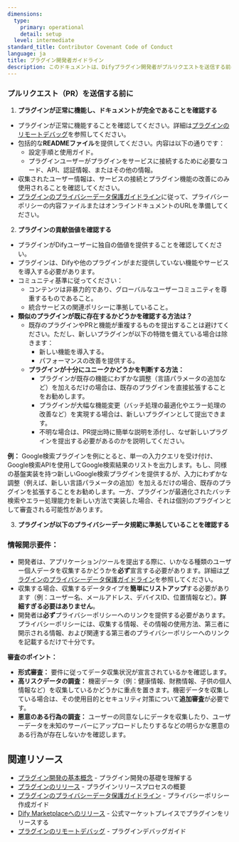 ```yaml
---
dimensions:
  type:
    primary: operational
    detail: setup
  level: intermediate
standard_title: Contributor Covenant Code of Conduct
language: ja
title: プラグイン開発者ガイドライン
description: このドキュメントは、Difyプラグイン開発者がプルリクエストを送信する前に従うべきガイドラインを提供します。これには、プラグインが正常に機能すること、ドキュメントが完全であること、独自の価値を提供すること、データプライバシーとセキュリティ規範に準拠することが含まれます。説明ドキュメントの要件、重複プラグインを避けるためのガイドライン、プライバシー情報収集の宣言要件が含まれています。
---
```


### プルリクエスト（PR）を送信する前に

1. **プラグインが正常に機能し、ドキュメントが完全であることを確認する**

* プラグインが正常に機能することを確認してください。詳細は[プラグインのリモートデバッグ](/plugin-dev-ja/0411-remote-debug-a-plugin)を参照してください。
* 包括的な**READMEファイル**を提供してください。内容は以下の通りです：
  * 設定手順と使用ガイド。
  * プラグインユーザーがプラグインをサービスに接続するために必要なコード、API、認証情報、またはその他の情報。
* 収集されたユーザー情報は、サービスの接続とプラグイン機能の改善にのみ使用されることを確認してください。
* [プラグインのプライバシーデータ保護ガイドライン](/plugin-dev-ja/0312-privacy-protection-guidelines)に従って、プライバシーポリシーの内容ファイルまたはオンラインドキュメントのURLを準備してください。

2. **プラグインの貢献価値を確認する**

* プラグインがDifyユーザーに独自の価値を提供することを確認してください。
* プラグインは、Difyや他のプラグインがまだ提供していない機能やサービスを導入する必要があります。
* コミュニティ基準に従ってください：
  * コンテンツは非暴力的であり、グローバルなユーザーコミュニティを尊重するものであること。
  * 統合サービスの関連ポリシーに準拠していること。
* **類似のプラグインが既に存在するかどうかを確認する方法は？**
  * 既存のプラグインやPRと機能が重複するものを提出することは避けてください。ただし、新しいプラグインが以下の特徴を備えている場合は除きます：
    * 新しい機能を導入する。
    * パフォーマンスの改善を提供する。
  * **プラグインが十分にユニークかどうかを判断する方法：**
    * プラグインが既存の機能にわずかな調整（言語パラメータの追加など）を加えるだけの場合は、既存のプラグインを直接拡張することをお勧めします。
    * プラグインが大幅な機能変更（バッチ処理の最適化やエラー処理の改善など）を実現する場合は、新しいプラグインとして提出できます。
    * 不明な場合は、PR提出時に簡単な説明を添付し、なぜ新しいプラグインを提出する必要があるのかを説明してください。

**例：** Google検索プラグインを例にとると、単一の入力クエリを受け付け、Google検索APIを使用してGoogle検索結果のリストを出力します。もし、同様の基盤実装を持つ新しいGoogle検索プラグインを提供するが、入力にわずかな調整（例えば、新しい言語パラメータの追加）を加えるだけの場合、既存のプラグインを拡張することをお勧めします。一方、プラグインが最適化されたバッチ検索やエラー処理能力を新しい方法で実装した場合、それは個別のプラグインとして審査される可能性があります。

3. **プラグインが以下のプライバシーデータ規範に準拠していることを確認する**

### 情報開示要件：

* 開発者は、アプリケーション/ツールを提出する際に、いかなる種類のユーザー個人データを収集するかどうかを**必ず**宣言する必要があります。詳細は[プラグインのプライバシーデータ保護ガイドライン](/plugin-dev-ja/0312-privacy-protection-guidelines)を参照してください。
* 収集する場合、収集するデータタイプを**簡単にリストアップ**する必要があります（例：ユーザー名、メールアドレス、デバイスID、位置情報など）。**詳細すぎる必要はありません**。
* 開発者は**必ず**プライバシーポリシーへのリンクを提供する必要があります。プライバシーポリシーには、収集する情報、その情報の使用方法、第三者に開示される情報、および関連する第三者のプライバシーポリシーへのリンクを記載するだけで十分です。

**審査のポイント：**

* **形式審査：** 要件に従ってデータ収集状況が宣言されているかを確認します。
* **高リスクデータの調査：** 機密データ（例：健康情報、財務情報、子供の個人情報など）を収集しているかどうかに重点を置きます。機密データを収集している場合は、その使用目的とセキュリティ対策について**追加審査**が必要です。
* **悪意のある行為の調査：** ユーザーの同意なしにデータを収集したり、ユーザーデータを未知のサーバーにアップロードしたりするなどの明らかな悪意のある行為が存在しないかを確認します。

## 関連リソース

- [プラグイン開発の基本概念](/plugin-dev-ja/0111-getting-started-dify-plugin) - プラグイン開発の基礎を理解する
- [プラグインのリリース](/plugin-dev-ja/0321-release-overview) - プラグインリリースプロセスの概要
- [プラグインのプライバシーデータ保護ガイドライン](/plugin-dev-ja/0312-privacy-protection-guidelines) - プライバシーポリシー作成ガイド
- [Dify Marketplaceへのリリース](/plugin-dev-ja/0322-release-to-dify-marketplace) - 公式マーケットプレイスでプラグインをリリースする
- [プラグインのリモートデバッグ](/plugin-dev-ja/0411-remote-debug-a-plugin) - プラグインデバッグガイド
